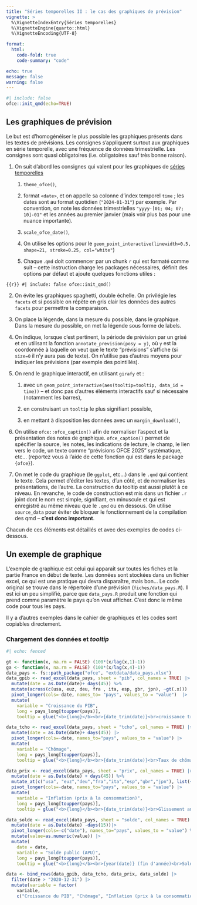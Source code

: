 ```yaml
---
title: "Séries temporelles II : le cas des graphiques de prévision"
vignette: >
  %\VignetteIndexEntry{Séries temporelles}
  %\VignetteEngine{quarto::html}
  %\VignetteEncoding{UTF-8}

format:
  html:
    code-fold: true
    code-summary: "code"

echo: true
message: false
warning: false
---
```


```r
#| include: false
ofce::init_qmd(echo=TRUE)
```

## Les graphiques de prévision

Le but est d'homogénéiser le plus possible les graphiques présents dans les textes de prévisions. Les consignes s'appliquent surtout aux graphiques en série temporelle, avec une fréquence de données trimestrielle. Les consignes sont quasi obligatoires (i.e. obligatoires sauf très bonne raison).

1.  On suit d'abord les consignes qui valent pour les graphiques de [séries temporelles](articles/temporelles.html)

    1.  `theme_ofce()`,

    2.  format `<date>`, et on appelle sa colonne d'index temporel `time` ; les dates sont au format quotidien (`"2024-01-31"`) par exemple. Par convention, on note les données trimestrielles `"yyyy-[01; 04; 07; 10]-01"` et les années au premier janvier (mais voir plus bas pour une nuance importante).

    3.  `scale_ofce_date()`,

    4.  On utilise les options pour le `geom_point_interactive(linewidth=0.5, shape=21, stroke=0.25, col="white"`)

    5.  Chaque .`qmd` doit commencer par un chunk `r` qui est formaté comme suit -- cette instruction charge les packages nécessaires, définit des options par défaut et ajoute quelques fonctions utiles :

```{{r}}
#| include: false
ofce::init_qmd()
```

2.  On évite les graphiques spaghetti, double échelle. On privilégie les `facets` et si possible on répète en gris clair les données des autres `facets` pour permettre la comparaison.

3.  On place la légende, dans la mesure du possible, dans le graphique. Dans la mesure du possible, on met la légende sous forme de labels.

4.  On indique, lorsque c'est pertinent, la période de prévision par un grisé et en utilisant la fonction `annotate_prevision(posy = y)`, où `y` est la coordonnée à laquelle on veut que le texte "prévisions" s'affiche (si `size=0` il n'y aura pas de texte). On n'utilise pas d'autres moyens pour indiquer les prévisions (par exemple des pointillés).

5.  On rend le graphique interactif, en utilisant `girafy` et :

    1.  avec un `geom_point_interactive(aes(tooltip=tooltip, data_id = time))` – et donc pas d'autres éléments interactifs sauf si nécessaire (notamment les barres),

    2.  en construisant un `tooltip` le plus signifiant possible,

    3.  en mettant à disposition les données avec un `margin_download()`,

6.  On utilise `ofce::ofce_caption()` afin de normaliser l'aspect et la présentation des notes de graphique. `ofce_caption()` permet de spécifier la source, les notes, les indications de lecture, le champ, le lien vers le code, un texte comme "prévisions OFCE 2025" systématique, etc... (reportez vous à l'aide de cette fonction qui est dans le package `{ofce}`).

7.  On met le code du graphique (le `ggplot`, etc...) dans le `.qmd` qui contient le texte. Cela permet d'éditer les textes, d'un côté, et de normaliser les présentations, de l'autre. La construction du tooltip est aussi plutôt à ce niveau. En revanche, le code de construction est mis dans un fichier `.r` joint dont le nom est simple, signifiant, en minuscule et qui est enregistré au même niveau que le `.qmd` ou en dessous. On utilise `source_data` pour éviter de bloquer le fonctionnement de la compilation des qmd – **c'est donc important**.

Chacun de ces éléments est détaillés et avec des exemples de codes ci-dessous.

## Un exemple de graphique

L'exemple de graphique est celui qui apparaît sur toutes les fiches et la partie France en début de texte. Les données sont stockées dans un fichier excel, ce qui est une pratique qui devra disparaître, mais bon... Le code original se trouve dans le répertoire d'une prévision (`fiches/data_pays.R`). Il est ici un peu simplifié, parce que `data_pays.R` produit une fonction qui prend comme paramètre le pays qu'on veut afficher. C'est donc le même code pour tous les pays.

Il y a d'autres exemples dans le cahier de graphiques et les codes sont copiables directement.

### Chargement des données et *tooltip*

```r
#| echo: fenced

gt <- function(x, na.rm = FALSE) (100*(x/lag(x,1)-1))
ga <- function(x, na.rm = FALSE) (100*(x/lag(x,4)-1))
data_pays <- fs::path_package("ofce", "extdata/data_pays.xlsx")
data_gpib <- read_excel(data_pays, sheet = "pib", col_names = TRUE) |>
  mutate(date = as.Date(date)+ days(45)) %>%
  mutate(across(c(usa, euz, deu, fra , ita, esp, gbr, jpn), ~gt(.x))) |>
  pivot_longer(cols=-date, names_to= "pays", values_to = "value")  |>
  mutate(
    variable = "Croissance du PIB",
    long = pays_long[toupper(pays)],
    tooltip = glue("<b>{long}</b><br>{date_trim(date)}<br>croissance trimestrielle du PIB : {round(value,1)}%"))

data_tcho <- read_excel(data_pays, sheet = "tcho", col_names = TRUE) |>
  mutate(date = as.Date(date)+ days(45)) |>
  pivot_longer(cols=-date, names_to="pays", values_to = "value") |>
  mutate(
    variable = "Chômage",
    long = pays_long[toupper(pays)],
    tooltip = glue("<b>{long}</b><br>{date_trim(date)}<br>Taux de chômage : {round(value,1)}% de la population active"))

data_prix <- read_excel(data_pays, sheet = "prix", col_names = TRUE) |>
  mutate(date = as.Date(date) + days(45)) %>%
  mutate_at(c("usa", "euz","deu","fra","ita","esp","gbr","jpn"), list(~ga(.))) |>
  pivot_longer(cols=-date, names_to="pays", values_to = "value") |>
  mutate(
    variable = "Inflation (prix à la consommation)",
    long = pays_long[toupper(pays)],
    tooltip = glue("<b>{long}</b><br>{date_trim(date)}<br>Glissement annuel des prix : {round(value,1)}%"))

data_solde <- read_excel(data_pays, sheet = "solde", col_names = TRUE) |>
  mutate(date = as.Date(date) -days(15))|>
  pivot_longer(cols=-c("date"), names_to="pays", values_to = "value") %>%
  mutate(value=as.numeric(value)) |>
  mutate(
    date = date,
    variable = "Solde public (APU)",
    long = pays_long[toupper(pays)],
    tooltip = glue("<b>{long}</b><br>{year(date)} (fin d'année)<br>Solde des administrations publiques : {round(value,1)}%"))

data <- bind_rows(data_gpib, data_tcho, data_prix, data_solde) |>
  filter(date > "2020-12-31") |>
  mutate(variable = factor(
    variable,
    c("Croissance du PIB", "Chômage", "Inflation (prix à la consommation)", "Solde public (APU)" )))

```
